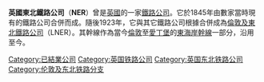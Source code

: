 {{Multiple issues|
{{Expand language|1=en|time=2020-07-17T00:38:46+00:00}}
{{Unreferenced|time=2020-07-17T00:38:46+00:00}}
}}
{{Short description|1854年至1922年間英國的一家鐵路公司|}}
{{About||後繼鐵路|倫敦及東北鐵路}}

'''英國東北鐵路公司'''（'''NER'''）曾是[[英国|英國]]的一家[[铁路公司|鐵路公司]]。它於1845年由數家當時現有的鐵路公司合併而成。隨後1923年，它與其它鐵路公司根據{{Internal link helper/en|1921年英國鐵路法|Railway Act 1921}}合併成為[[倫敦及東北鐵路|倫敦及東北鐵路公司]]（LNER）。其幹線作為當今[[伦敦|倫敦]]至[[爱丁堡|愛丁堡]]的[[東海岸主線|東海岸幹線]]一部分，沿用至今。
{{stub}}

[[Category:已結業公司|Category:已結業公司]]
[[Category:英国铁路公司|Category:英国铁路公司]]
[[Category:英国东北铁路公司|Category:英国东北铁路公司]]
[[Category:伦敦及东北铁路分支|Category:伦敦及东北铁路分支]]